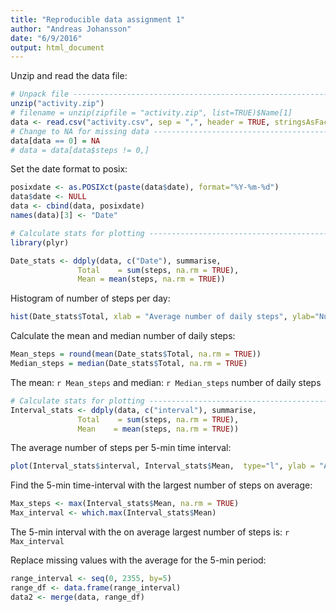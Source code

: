 ```yaml
---
title: "Reproducible data assignment 1"
author: "Andreas Johansson"
date: "6/9/2016"
output: html_document
---
```


Unzip and read the data file:

```r
# Unpack file -------------------------------------------------------------
unzip("activity.zip")
# filename = unzip(zipfile = "activity.zip", list=TRUE)$Name[1]
data <- read.csv("activity.csv", sep = ",", header = TRUE, stringsAsFactors = FALSE)
# Change to NA for missing data -------------------------------------------
data[data == 0] = NA
# data = data[data$steps != 0,]
```

Set the date format to posix:

```r
posixdate <- as.POSIXct(paste(data$date), format="%Y-%m-%d")
data$date <- NULL
data <- cbind(data, posixdate)
names(data)[3] <- "Date"
```

```r
# Calculate stats for plotting --------------------------------------------
library(plyr)

Date_stats <- ddply(data, c("Date"), summarise,
               Total    = sum(steps, na.rm = TRUE),
               Mean = mean(steps, na.rm = TRUE))
```

Histogram of number of steps per day:

```r
hist(Date_stats$Total, xlab = "Average number of daily steps", ylab="Number of days", main="")
```

Calculate the mean and median number of daily steps:

```r
Mean_steps = round(mean(Date_stats$Total, na.rm = TRUE))
Median_steps = median(Date_stats$Total, na.rm = TRUE)

```
The mean: `r Mean_steps` and median: `r Median_steps` number of daily steps

```r
# Calculate stats for plotting --------------------------------------------
Interval_stats <- ddply(data, c("interval"), summarise,
               Total    = sum(steps, na.rm = TRUE),
               Mean    = mean(steps, na.rm = TRUE))
```

The average number of steps per 5-min time interval:

```r
plot(Interval_stats$interval, Interval_stats$Mean,  type="l", ylab = "Average number of steps", xlab = "5-min time interval")
```

Find the 5-min time-interval with the largest number of steps on average:
```r
Max_steps <- max(Interval_stats$Mean, na.rm = TRUE)
Max_interval <- which.max(Interval_stats$Mean)
```

The 5-min interval with the on average largest number of steps is: `r Max_interval`

Replace missing values with the average for the 5-min period:

```r
range_interval <- seq(0, 2355, by=5)
range_df <- data.frame(range_interval)
data2 <- merge(data, range_df)
```

